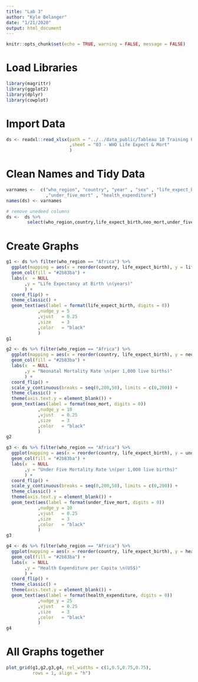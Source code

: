 ```yaml
---
title: "Lab 3"
author: "Kyle Belanger"
date: "1/21/2020"
output: html_document
---
```


```r
knitr::opts_chunk$set(echo = TRUE, warning = FALSE, message = FALSE)
```

# Load Libraries

```r
library(magrittr)
library(ggplot2)
library(dplyr)
library(cowplot)
```

# Import Data

```r
ds <- readxl::read_xlsx(path = "../../data_public/Tableau 10 Training Practice Data.xlsx"
                        ,sheet = "03 - WHO Life Expect & Mort"
                        )

```

# Clean Names and Tidy Data

```r
varnames <-  c("who_region", "country", "year" , "sex" , "life_expect_birth" , "neo_mort"
               ,"under_five_mort" , "health_expenditure")
names(ds) <- varnames

# remove unedeed columns 
ds <-  ds %>% 
        select(who_region,country,life_expect_birth,neo_mort,under_five_mort,health_expenditure)


```

# Create Graphs

```r
g1 <- ds %>% filter(who_region == "Africa") %>% 
  ggplot(mapping = aes(x = reorder(country, life_expect_birth), y = life_expect_birth)) +
  geom_col(fill = "#2b83ba") +
  labs(x  = NULL
       ,y = "Life Expectancy at Birth \n(years)"
       ) + 
  coord_flip() +
  theme_classic() +
  geom_text(aes(label = format(life_expect_birth, digits = 0))
            ,nudge_y = 5
            ,vjust   = 0.25
            ,size    = 3 
            ,color   = "black"
            )
g1

g2 <- ds %>% filter(who_region == "Africa") %>% 
  ggplot(mapping = aes(x = reorder(country, life_expect_birth), y = neo_mort)) +
  geom_col(fill = "#2b83ba") +
  labs(x  = NULL
       ,y = "Neonatal Mortality Rate \n(per 1,000 live births)"
       ) + 
  coord_flip() +
  scale_y_continuous(breaks = seq(0,200,50), limits = c(0,200)) +
  theme_classic() +
  theme(axis.text.y = element_blank()) +
  geom_text(aes(label = format(neo_mort, digits = 0))
            ,nudge_y = 10
            ,vjust   = 0.25
            ,size    = 3 
            ,color   = "black"
            )
g2

g3 <- ds %>% filter(who_region == "Africa") %>% 
  ggplot(mapping = aes(x = reorder(country, life_expect_birth), y = under_five_mort)) +
  geom_col(fill = "#2b83ba") +
  labs(x  = NULL
       ,y = "Under Five Mortality Rate \n(per 1,000 live births)"
       ) + 
  coord_flip() +
  scale_y_continuous(breaks = seq(0,200,50), limits = c(0,200)) +
  theme_classic() +
  theme(axis.text.y = element_blank()) +
  geom_text(aes(label = format(under_five_mort, digits = 0))
            ,nudge_y = 10
            ,vjust   = 0.25
            ,size    = 3 
            ,color   = "black"
            )
g3

g4 <- ds %>% filter(who_region == "Africa") %>% 
  ggplot(mapping = aes(x = reorder(country, life_expect_birth), y = health_expenditure)) +
  geom_col(fill = "#2b83ba") +
  labs(x  = NULL
       ,y = "Health Expenditure per Capita \n(US$)"
       ) + 
  coord_flip() +
  theme_classic() +
  theme(axis.text.y = element_blank()) +
  geom_text(aes(label = format(health_expenditure, digits = 0))
            ,nudge_y = 25
            ,vjust   = 0.25
            ,size    = 3 
            ,color   = "black"
            )
g4
```

# All Graphs together

```r
plot_grid(g1,g2,g3,g4, rel_widths = c(1,0.5,0.75,0.75),
          rows = 1, align = "h")
```

